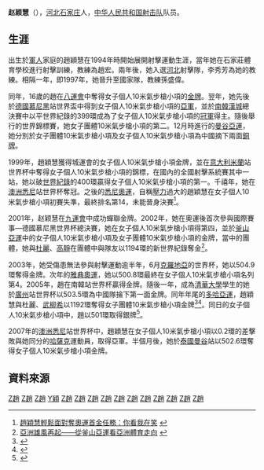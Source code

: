 '''赵颖慧'''（{{bd|1981年|10月20日|catIdx=Z趙}}），[[河北|河北]][[石家庄|石家庄]]人，[[中国国家射击队|中华人民共和国射击队]]队员。

==生涯==
出生於[[軍人|軍人]]家庭的趙穎慧在1994年時開始展開射擊運動生涯，當年她在石家莊體育學校進行射擊訓練，教練為趙宏。兩年後，她入選[[河北|河北]]射擊隊，李秀芳為她的教練。相隔一年，即1997年，她晉升至國家隊，教練孫盛偉。

同年，16歲的趙在[[八運會|八運會]]中奪得女子個人10米氣步槍小項的[[金牌|金牌]]。翌年，她先後於[[德國|德國]][[慕尼黑|慕尼黑]]站世界盃中得到女子個人10米氣步槍小項的[[亞軍|亞軍]]，並於[[南韓|南韓]][[漢城|漢城]]總決賽中以平世界紀錄的399環成為了女子個人10米氣步槍小項的[[冠軍|冠軍]]得主。隨後舉行的世界錦標賽，她女子團體10米氣步槍小項的第二。12月時進行的[[1998年亞洲運動會|曼谷亞運]]，她分別於女子團體10米氣步槍小項及女子個人10米氣步槍小項為中國摘下兩面[[銅牌|銅牌]]。

1999年，趙穎慧獲得城運會的女子個人10米氣步槍小項金牌，並在[[意大利|意大利]][[米蘭|米蘭]]站世界杯中奪得女子個人10米氣步槍小項的錦標，在國內的全國射擊系統賽其中一站，她以破[[世界紀錄|世界紀錄]]的400環贏得女子個人10米氣步槍小項的第一。千禧年，她在[[澳洲|澳洲]][[悉尼|悉尼]]站世界杯奪冠。之後的[[2000年夏季奧林匹克運動會|悉尼奧運]]，自稱[[壓力|壓力]]過大的趙穎慧在女子個人10米氣步槍小項初賽失準，最終排名第14，未能晉身決賽<ref>[http://news.xinhuanet.com/sports/2004-08/12/content_1766267.htm 趙穎慧輕鬆面對奪奧運首金任務：你看我在笑] {{webarchive|url=https://web.archive.org/web/20050320103129/http://news.xinhuanet.com/sports/2004-08/12/content_1766267.htm |date=2005-03-20 }}</ref>。

2001年，赵颖慧在[[九運會|九運會]]中成功蟬聯金牌。2002年，她在奧運後首次參與國際賽事—德國慕尼黑世界杯總決賽，她在女子個人10米氣步槍小項得第四，並於[[2002年亞洲運動會|釜山亞運]]中的女子個人10米氣步槍小項及女子團體10米氣步槍小項的金牌，當中的團體，她與[[杜麗|杜麗]]、[[高静_(射击运动员)|高靜]]在團體中與隊友以1194環的新世界紀錄奪金<ref>[http://news.xinhuanet.com/newscenter/2002-10/13/content_594354.htm 亞洲雄風再起——從釜山亞運看亞洲體育走向] {{webarchive|url=https://web.archive.org/web/20060215133933/http://news.xinhuanet.com/newscenter/2002-10/13/content_594354.htm |date=2006-02-15 }}</ref>。

2003年，她受傷患無法參與射擊運動逾半年，6月[[克羅地亞|克羅地亞]]的世界杯，她以504.9環奪得金牌。次年的[[2004年夏季奧林匹克運動會|雅典奧運]]，她以500.8環最終在女子個人10米氣步槍小項名列第4。2005年，趙在南韓站世界杯贏得金牌。隨後一年，成為[[清華大學|清華大學]]學生的她於[[廣州|廣州]]站世界杯以503.5環為中國隊掄下第一面金牌。同年年尾的[[2006年亞洲運動會|多哈亞運]]，趙穎慧與杜麗、[[武柳希|武柳希]]以1192環奪得女子團體10米氣步槍小項金牌<ref>{{cite news |title=女子气步枪团体中国三枪合璧 拿中国亚运第四金-体育节拍-北方网 |url=http://sports.enorth.com.cn/system/2006/12/02/001478356.shtml |accessdate=2021-08-01 |work=北方网 |agency=北方网}}</ref><ref>{{cite news |title=女子气步枪杜丽赵颖慧摘金夺银 中国包揽首日六金_综合体育_NIKE新浪竞技风暴_新浪网 |url=http://sports.sina.com.cn/doha2006/o/2006-12-02/20372602886.shtml |accessdate=2021-08-01 |work=新浪网}}</ref>。同日的女子個人10米氣步槍小項中，趙以501環取得銀牌<ref>{{cite news |title=多哈亚运全面开战 中国军团拔得头筹 |url=https://www.gmw.cn/01gmrb/2006-12/03/content_516369.htm |accessdate=2021-08-01 |work=光明网 |agency=光明网}}</ref>。

2007年的[[澳洲|澳洲]][[悉尼|悉尼]]站世界杯中，趙穎慧在女子個人10米氣步槍小項以0.2環的差擊敗與她同分的[[哈薩克|哈薩克]]運動員，取得亞軍。半個月後，她於[[泰國|泰國]][[曼谷|曼谷]]站以502.6環奪得女子個人10米氣步槍小項金牌。

==資料來源==
{{Reflist}}

[[Category:中國射擊運動員|Z趙]]
[[Category:中国奥运射击运动员|Z趙]]
[[Category:石家庄籍运动员|Z趙]]
[[Category:趙姓|Y穎]]
[[Category:2000年夏季奧林匹克運動會射擊運動員|Z趙]]
[[Category:2004年夏季奧林匹克運動會射擊運動員|Z趙]]
[[Category:2008年夏季奧林匹克運動會射擊運動員|Z趙]]
[[Category:亞洲運動會射擊獎牌得主|Z趙]]
[[Category:1998年亞洲運動會射擊運動員|Z趙]]
[[Category:2002年亞洲運動會射擊運動員|Z趙]]
[[Category:2006年亞洲運動會射擊運動員|Z趙]]
[[Category:1998年亞洲運動會銅牌得主|Z趙]]
[[Category:2002年亞洲運動會金牌得主|Z趙]]
[[Category:2006年亚洲运动会金牌得主|Z趙]]
[[Category:2006年亞洲運動會銀牌得主|Z趙]]